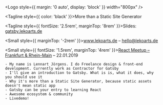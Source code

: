 
<Head>
  <title>Gatsby - More than a Static Site Generator</title>
  <link rel="icon" type="image/x-icon" href="favicon.ico" />
  <meta property='og:url' content='https://gatsby.lekoarts.de' />
  <meta property='og:title' content='Gatsby – More than a Static Site Generator' />
  <meta property='og:description' content='Gatsby – More than a Static Site Generator' />
  <meta name='twitter:description' content='Gatsby, the new hotness in the web development world. But it is so much more than just a Static Site generator. It is a PWA generator, a playground to learn React, and your go-to boilerplate for new React projects. It has a rapidly growing ecosystem and awesome community!' />
  <meta property='og:image' content='https://gatsby.lekoarts.de/social.jpg' />
  <meta name='twitter:card' content='summary_large_image' />
  <meta name='twitter:site' content='@lekoarts_de' />
  <meta name='twitter:image' content='https://gatsby.lekoarts.de/social.jpg' />
  <meta name='twitter:title' content='Gatsby – More than a Static Site Generator' />
  <meta name='twitter:description' content='Gatsby, the new hotness in the web development world. But it is so much more than just a Static Site generator. It is a PWA generator, a playground to learn React, and your go-to boilerplate for new React projects. It has a rapidly growing ecosystem and awesome community!' />
</Head>



<Logo style={{ margin: '0 auto', display: 'block' }} width="800px" />

<Tagline style={{ color: 'black' }}>More than a Static Site Generator</Tagline>

<Tagline style={{ fontSize: '2.5rem', marginTop: '8rem' }}>Slides: <a href="https://gatsby.lekoarts.de">gatsby.lekoarts.de</a></Tagline>

<Small style={{ marginTop: '-2rem' }}><a href="https://www.lekoarts.de">www.lekoarts.de</a> – hello@lekoarts.de</Small>

<Small style={{ fontSize: '1.5rem', marginTop: '4rem' }}><a href="https://www.meetup.com/de-DE/React-Meetup-Frankfurt/events/255647987/">React Meetup – Frankfurt & Rhein-Main</a> – 22.01.2019</Small>

```notes
- My name is Lennart Jörgens. I do Freelance design & front-end development. Currently work as Contractor for Gatsby
- I'll give an introduction to Gatsby. What is is, what it does, why you should use it
- Why it's more than a Static Site Generator, because static assets doesn't mean static app
- Gatsby can be your entry to learning React
- Awesome ecosystem & community
- Livedemo!
```
